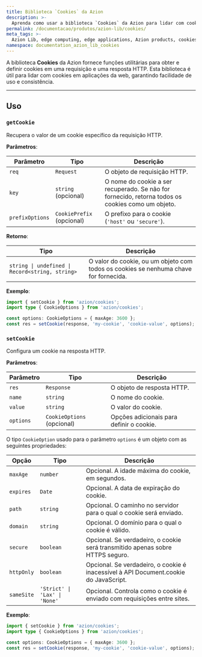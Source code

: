 ```yaml
---
title: Biblioteca `Cookies` da Azion
description: >-
  Aprenda como usar a biblioteca `Cookies` da Azion para lidar com cookies em aplicações web.
permalink: /documentacao/produtos/azion-lib/cookies/
meta_tags: >-
  Azion Lib, edge computing, edge applications, Azion products, cookies
namespace: documentation_azion_lib_cookies
---
```



A biblioteca **Cookies** da Azion fornece funções utilitárias para obter e definir cookies em uma requisição e uma resposta HTTP. Esta biblioteca é útil para lidar com cookies em aplicações da web, garantindo facilidade de uso e consistência.

<LinkButton link="/pt-br/documentacao/produtos/azion-lib/overview/" label="Saiba mais das Azion Libraries" severity="secondary" target="_blank" />

---

## Uso

### `getCookie`

Recupera o valor de um cookie específico da requisição HTTP.

**Parâmetros**:

| Parâmetro         | Tipo                | Descrição                                                                 |
|-------------------|---------------------|-----------------------------------------------------------------------------|
| `req`             | `Request`           | O objeto de requisição HTTP.                                                    |
| `key`             | `string` (opcional) | O nome do cookie a ser recuperado. Se não for fornecido, retorna todos os cookies como um objeto. |
| `prefixOptions`   | `CookiePrefix` (opcional) | O prefixo para o cookie (`'host'` ou `'secure'`).                         |

**Retorno**:

| Tipo                                | Descrição                                                                 |
|-------------------------------------|-----------------------------------------------------------------------------|
| `string \| undefined \| Record<string, string>` | O valor do cookie, ou um objeto com todos os cookies se nenhuma chave for fornecida.          |

**Exemplo**:

```typescript
import { setCookie } from 'azion/cookies';
import type { CookieOptions } from 'azion/cookies';

const options: CookieOptions = { maxAge: 3600 };
const res = setCookie(response, 'my-cookie', 'cookie-value', options);
```

### `setCookie`

Configura um cookie na resposta HTTP.

**Parâmetros**:

| Parâmetro | Tipo | Descrição |
|-----------|------|-------------|
| `res` | `Response` | O objeto de resposta HTTP. |
| `name` | `string` | O nome do cookie. |
| `value` | `string` | O valor do cookie. |
| `options` | `CookieOptions` (opcional) | Opções adicionais para definir o cookie. |

O tipo `CookieOption` usado para o parâmetro `options` é um objeto com as seguintes propriedades:

| Opção | Tipo | Descrição |
|--------|------|-------------|
| `maxAge` | `number` | Opcional. A idade máxima do cookie, em segundos. |
| `expires` | `Date` | Opcional. A data de expiração do cookie. |
| `path` | `string` | Opcional. O caminho no servidor para o qual o cookie será enviado. |
| `domain` | `string` | Opcional. O domínio para o qual o cookie é válido. |
| `secure` | `boolean` | Opcional. Se verdadeiro, o cookie será transmitido apenas sobre HTTPS seguro. |
| `httpOnly` | `boolean` | Opcional. Se verdadeiro, o cookie é inacessível à API Document.cookie do JavaScript. |
| `sameSite` | `'Strict' \| 'Lax' \| 'None'` | Opcional. Controla como o cookie é enviado com requisições entre sites. |

**Exemplo**:

```typescript
import { setCookie } from 'azion/cookies';
import type { CookieOptions } from 'azion/cookies';

const options: CookieOptions = { maxAge: 3600 };
const res = setCookie(response, 'my-cookie', 'cookie-value', options);
```
